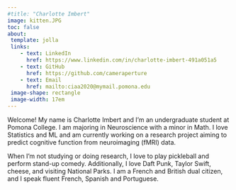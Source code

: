 ```yaml
---
#title: "Charlotte Imbert"
image: kitten.JPG
toc: false
about: 
 template: jolla
 links:
    - text: LinkedIn
      href: https://www.linkedin.com/in/charlotte-imbert-491a051a5
    - text: GitHub
      href: https://github.com/cameraperture
    - text: Email
      href: mailto:ciaa2020@mymail.pomona.edu
 image-shape: rectangle
 image-width: 17em
---
```


Welcome! My name is Charlotte Imbert and I'm an undergraduate student at Pomona College. I am majoring in Neuroscience with a minor in Math. I love Statistics and ML and am currently working on a research project aiming to predict cognitive function from neuroimaging (fMRI) data.

When I'm not studying or doing research, I love to play pickleball and perform stand-up comedy. Additionally, I love Daft Punk, Taylor Swift, cheese, and visiting National Parks. I am a French and British dual citizen, and I speak fluent French, Spanish and Portuguese.
